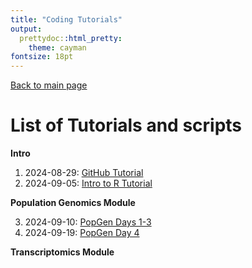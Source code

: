 ```yaml
---
title: "Coding Tutorials"
output:
  prettydoc::html_pretty:
    theme: cayman
fontsize: 18pt
---
```


[Back to main page](index.html)

# List of Tutorials and scripts

**Intro**

1. 2024-08-29: [GitHub Tutorial](Fall2024/tutorials/EcoGeno_GitHub_Initial_Walkthrough.html)
2. 2024-09-05: [Intro to R Tutorial](Fall2024/tutorials/RIntroTutorial_Sep2024.pdf)

**Population Genomics Module**

3. 2024-09-10: [PopGen Days 1-3](Fall2024/tutorials/2024-09-10_PopGenomics_Day1.html)
4. 2024-09-19: [PopGen Day 4](Fall2024/tutorials/2024-09-19_PopGenomics_Day4.html)

**Transcriptomics Module**

